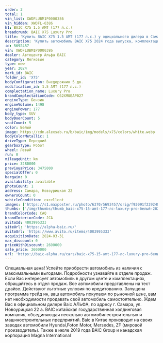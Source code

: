 ```yaml
---
order: 3
total: 1
vin_list: XWDFLUBM1P0000386
vin_hidden: XWDFL-0386
h1: BAIC X75 1.5 AMT (177 л.с.)
breadcrumb: BAIC X75 Luxury Pro
title: 'Купить BAIC X75 1.5 AMT (177 л.с.) у официального дилера в Самаре'
description: 'Купить автомобиль BAIC X75 2024 года выпуска, комплектация Luxury Pro, цвет - Белый, двигатель - 1.5 AMT (177 л.с.) у официального дилера в г. Самара. Стоимость данного автомобиля BAIC X75 – 2600000'
id: 5692457
vin: XWDFLUBM1P0000386
dealer: Автоцентр Альфа BAIC
category: Легковые
type: new
year: 2024
mark_id: BAIC
folder_id: 'X75'
bodyConfiguration: Внедорожник 5 дв.
modification_id: 1.5 AMT (177 л.с.)
complectation_name: Luxury Pro
brandComplectationCode: C62XMUEAP027
engineType: Бензин
engineVolume: 1498
enginePower: 177
body_type: SUV
bodyDoorCount: 5
seatCount: 5
color: Белый
image: https://cdn.alexsab.ru/b/baic/img/models/x75/colors/white.webp
bodyColorMetallic: 1
driveType: Передний
gearboxType: Робот
wheel: Левый
run: 0
mileageUnit: km
price: 3280000
previousPrice: 3475000
specialOffer: 0
bargain: 0
availability: available
photoCount: 1
address: Самара, Новоурицкая 22
ownersCount: 0
vehicleCondition: excellent
images: ['https://s1.maxposter.ru/photo/6370/5692457/orig/f93091f2392483765bd428f980e1fda0.jpg?sid=86', 'https://s1.maxposter.ru/photo/6370/5692457/orig/d7680b0fcc019155ac8846fc1167e31b.jpg?sid=86', 'https://s1.maxposter.ru/photo/6370/5692457/orig/0e006d09c5dd98cf807b6b715e0c6ca0.jpg?sid=86', 'https://s1.maxposter.ru/photo/6370/5692457/orig/cb79fe6c63025328700a3f15ddeb43d0.jpg?sid=86', 'https://s1.maxposter.ru/photo/6370/5692457/orig/6086e8bff743779ec16159824305db21.jpg?sid=86', 'https://s1.maxposter.ru/photo/6370/5692457/orig/193b5cd5b003abb319f2032dfd648a4e.jpg?sid=86', 'https://s1.maxposter.ru/photo/6370/5692457/orig/97cd6f8de9b14b258db646f3b663b662.jpg?sid=86', 'https://s1.maxposter.ru/photo/6370/5692457/orig/249655b28fac574380d9cb633db0dc04.jpg?sid=86', 'https://s1.maxposter.ru/photo/6370/5692457/orig/85877aa1fb59e90cbea66ee900a39683.jpg?sid=86', 'https://s1.maxposter.ru/photo/6370/5692457/orig/52f08a32b1f55681ac565e2e67a1b8fd.jpg?sid=86', 'https://s1.maxposter.ru/photo/6370/5692457/orig/dd1da63817c9bae06c023b938effdc75.jpg?sid=86', 'https://s1.maxposter.ru/photo/6370/5692457/orig/d1f38dc7e20f2f4c0df374a198932407.jpg?sid=86', 'https://s1.maxposter.ru/photo/6370/5692457/orig/fb5bbc0e8032a96b6040b022f9146ca1.jpg?sid=86', 'https://s1.maxposter.ru/photo/6370/5692457/orig/738c0752d4b514cdb91abd801d0ecc99.jpg?sid=86', 'https://s1.maxposter.ru/photo/6370/5692457/orig/e3650dae339d00d770feba6f11ead102.jpg?sid=86', 'https://s1.maxposter.ru/photo/6370/5692457/orig/d5ada97150d8f3a98d1c81a7eb29ea93.jpg?sid=86', 'https://s1.maxposter.ru/photo/6370/5692457/orig/89f0a919e91a7ee860928278aaa45495.jpg?sid=86', 'https://s1.maxposter.ru/photo/6370/5692457/orig/6a827aa4860004437806d93091a8e091.jpg?sid=86', 'https://s1.maxposter.ru/photo/6370/5692457/orig/268e97826e3a11e795c12a0620c0bb2a.jpg?sid=86', 'https://s1.maxposter.ru/photo/6370/5692457/orig/9b55387cbf25f2432f39012d6f9487b1.jpg?sid=86', 'https://s1.maxposter.ru/photo/6370/5692457/orig/1b6f80fea76e4581437737b9072ac855.jpg?sid=86', 'https://s1.maxposter.ru/photo/6370/5692457/orig/9d6aace90f4d282e04960c5213abdd66.jpg?sid=86', 'https://s1.maxposter.ru/photo/6370/5692457/orig/23486e8fdb82eaf4e32c06d5b607f8e4.jpg?sid=86', 'https://s1.maxposter.ru/photo/6370/5692457/orig/10e5b42f3e2c8730c02e922645663c08.jpg?sid=86', 'https://s1.maxposter.ru/photo/6370/5692457/orig/85ade042cde401670316361c0e1781bb.jpg?sid=86', 'https://s1.maxposter.ru/photo/6370/5692457/orig/cf5407d81ac740a4b28c3a19a9a2b677.jpg?sid=86', 'https://s1.maxposter.ru/photo/6370/5692457/orig/1523cdfb20bca182be2f76a9d27a6c48.jpg?sid=86']
thumbs: ['/img/thumbs/thumb_baic-x75-15-amt-177-лс-luxury-pro-белый-2024_1fda0_0.webp', '/img/thumbs/thumb_baic-x75-15-amt-177-лс-luxury-pro-белый-2024_7e31b_1.webp', '/img/thumbs/thumb_baic-x75-15-amt-177-лс-luxury-pro-белый-2024_c6ca0_2.webp', '/img/thumbs/thumb_baic-x75-15-amt-177-лс-luxury-pro-белый-2024_b43d0_3.webp', '/img/thumbs/thumb_baic-x75-15-amt-177-лс-luxury-pro-белый-2024_5db21_4.webp']
brandColorCode: CAQ
brandInteriorCode: JCA
avitoId: 4003995333
siteUrl: 'https://alpha-baic.ru/'
avitoUrl: 'https://www.avito.ru/items/4003995333'
acquisitionDate: 2024-03-31
max_discount: 0
priceWithDiscount: 2600000
sale_price: 2600000
url: 'https://baic-alpha.ru/cars/baic-x75-15-amt-177-лс-luxury-pro-белый-2024/'
---
```

Специальная цена!
Успейте приобрести автомобиль из наличия с максимальными выгодами. Подробности узнавайте в отделе продаж.
Если Вас интересует автомобиль в другом цвете и комплектациях, обращайтесь в отдел продаж.
Все автомобили представлены на тест драйве.
Действуют льготные условия по кредитованию.
Запущена программа трейд ин, ваш автомобиль покупаем по рыночной цене, вам нет необходимости продавать свой автомобиль самостоятельно.
Ждем Вас в официальном дилере Baic АЛЬФА, по адресу г. Самара, ул. Новоурицкая 22 а.
BAIC китайская государственная холдинговая компания, объединяющая несколько автомобилестроительных и машиностроительных предприятий.
Baic в Китае производит на своих заводах автомобили Hyundai,Foton Motor, Mersedes, ZF (мировой производитель). Также в июле 2019 года BAIC Group и канадская корпорация Magna International